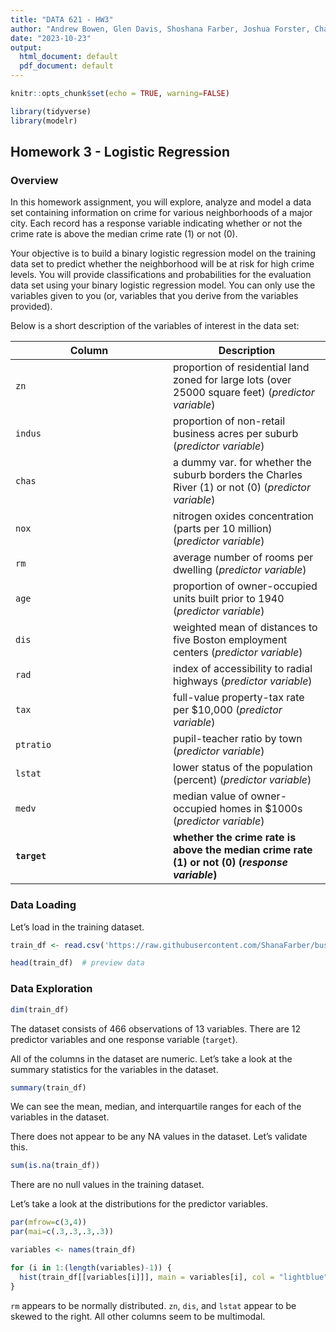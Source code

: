 ```yaml
---
title: "DATA 621 - HW3"
author: "Andrew Bowen, Glen Davis, Shoshana Farber, Joshua Forster, Charles Ugiagbe"
date: "2023-10-23"
output:
  html_document: default
  pdf_document: default
---
```


```r
knitr::opts_chunk$set(echo = TRUE, warning=FALSE)

library(tidyverse)
library(modelr)
```

## Homework 3 - Logistic Regression

### Overview

In this homework assignment, you will explore, analyze and model a data set containing information on crime for various neighborhoods of a major city. Each record has a response variable indicating whether or not the crime rate is above the median crime rate (1) or not (0).

Your objective is to build a binary logistic regression model on the training data set to predict whether the neighborhood will be at risk for high crime levels. You will provide classifications and probabilities for the evaluation data set using your binary logistic regression model. You can only use the variables given to you (or, variables that you derive from the variables provided).

Below is a short description of the variables of interest in the data set:

|Column|Description|
|--|--|
|`zn`|proportion of residential land zoned for large lots (over 25000 square feet) (*predictor variable*)|
|`indus`|proportion of non-retail business acres per suburb (*predictor variable*)|
|`chas`|a dummy var. for whether the suburb borders the Charles River (1) or not (0) (*predictor variable*)|
|`nox`|nitrogen oxides concentration (parts per 10 million) (*predictor variable*)|
|`rm`|average number of rooms per dwelling (*predictor variable*)|
|`age`|proportion of owner-occupied units built prior to 1940 (*predictor variable*)
|`dis`|weighted mean of distances to five Boston employment centers (*predictor variable*)
|`rad`|index of accessibility to radial highways (*predictor variable*)|
|`tax`|full-value property-tax rate per $10,000 (*predictor variable*)|
|`ptratio`|pupil-teacher ratio by town (*predictor variable*)|
|`lstat`|lower status of the population (percent) (*predictor variable*)|
|`medv`|median value of owner-occupied homes in $1000s (*predictor variable*)|
|**`target`**|**whether the crime rate is above the median crime rate (1) or not (0) (*response variable*)**|

### Data Loading

Let's load in the training dataset. 

```r
train_df <- read.csv('https://raw.githubusercontent.com/ShanaFarber/businessAnalyticsDataMiningDATA621/main/data/crime-training-data_modified.csv')

head(train_df)  # preview data
```

### Data Exploration

```r
dim(train_df)
```

The dataset consists of 466 observations of 13 variables. There are 12 predictor variables and one response variable (`target`).

All of the columns in the dataset are numeric. Let's take a look at the summary statistics for the variables in the dataset. 

```r
summary(train_df)
```

We can see the mean, median, and interquartile ranges for each of the variables in the dataset.

There does not appear to be any NA values in the dataset. Let's validate this. 

```r
sum(is.na(train_df))
```

There are no null values in the training dataset. 

Let's take a look at the distributions for the predictor variables. 

```r
par(mfrow=c(3,4))
par(mai=c(.3,.3,.3,.3))

variables <- names(train_df)

for (i in 1:(length(variables)-1)) {
  hist(train_df[[variables[i]]], main = variables[i], col = "lightblue")
}
```

`rm` appears to be normally distributed. `zn`, `dis`, and `lstat` appear to be skewed to the right. All other columns seem to be multimodal. 


